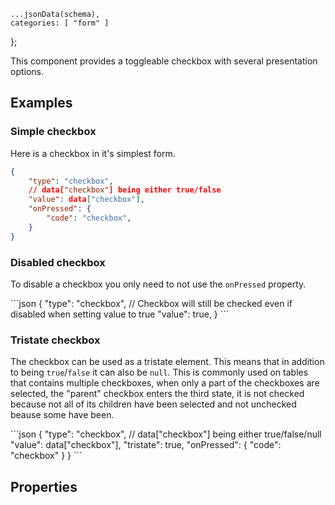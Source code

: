     ...jsonData(schema),
    categories: [ "form" ]
};

This component provides a toggleable checkbox with several presentation options.

## Examples

### Simple checkbox

Here is a checkbox in it's simplest form.
<CodeBlock>
```json
{
    "type": "checkbox",
    // data["checkbox"] being either true/false
    "value": data["checkbox"],
    "onPressed": {
        "code": "checkbox",
    }
}
```
</CodeBlock>

### Disabled checkbox

To disable a checkbox you only need to not use the `onPressed` property.

<CodeBlock>
```json
{
    "type": "checkbox",
    // Checkbox will still be checked even if disabled when setting value to true
    "value": true,
}
```
</CodeBlock>

### Tristate checkbox

The checkbox can be used as a tristate element. This means that in addition to being `true`/`false` it can also be `null`. This is commonly used on tables that contains multiple checkboxes, when only a part of the checkboxes are selected, the "parent" checkbox enters the third state, it is not checked because not all of its children have been selected and not unchecked beause some have been.

<CodeBlock>
```json
{
    "type": "checkbox",
    // data["checkbox"] being either true/false/null
    "value": data["checkbox"],
    "tristate": true,
    "onPressed": {
        "code": "checkbox"
    }
}
```
</CodeBlock>

## Properties
<PropertyTable schema={schema}/>
